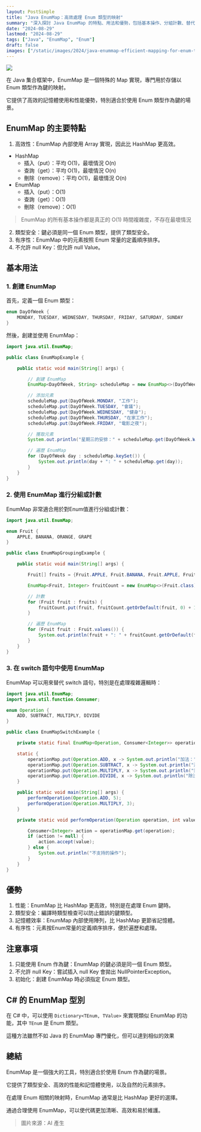 ```yaml
---
layout: PostSimple
title: "Java EnumMap：高效處理 Enum 類型的映射"
summary: "深入探討 Java EnumMap 的特點、用法和優勢，包括基本操作、分組計數、替代 switch 語句等實例，幫助開發者更好地利用這一強大工具"
date: "2024-08-29"
lastmod: "2024-08-29"
tags: ["Java", "EnumMap", "Enum"]
draft: false
images: ["/static/images/2024/java-enummap-efficient-mapping-for-enum-types/cover.webp"]
---
```


![](/static/images/2024/java-enummap-efficient-mapping-for-enum-types/cover.webp)


在 Java 集合框架中，EnumMap 是一個特殊的 Map 實現，專門用於存儲以 Enum 類型作為鍵的映射。

它提供了高效的記憶體使用和性能優勢，特別適合於使用 Enum 類型作為鍵的場景。

## EnumMap 的主要特點

1. 高效性：EnumMap 內部使用 Array 實現，因此比 HashMap 更高效。


- HashMap
    - 插入（put）：平均 O(1)，最壞情況 O(n)
    - 查詢（get）：平均 O(1)，最壞情況 O(n)
    - 刪除（remove）：平均 O(1)，最壞情況 O(n)
- EnumMap
    - 插入（put）：O(1)
    - 查詢（get）：O(1)
    - 刪除（remove）：O(1)

> EnumMap 的所有基本操作都是真正的 O(1) 時間複雜度，不存在最壞情況

2. 類型安全：鍵必須是同一個 Enum 類型，提供了類型安全。
3. 有序性：EnumMap 中的元素按照 Enum 常量的定義順序排序。
4. 不允許 null Key：但允許 null Value。

## 基本用法

### 1. 創建 EnumMap

首先，定義一個 Enum 類型：

```java
enum DayOfWeek {
    MONDAY, TUESDAY, WEDNESDAY, THURSDAY, FRIDAY, SATURDAY, SUNDAY
}
```

然後，創建並使用 EnumMap：

```java
import java.util.EnumMap;

public class EnumMapExample {

    public static void main(String[] args) {

        // 創建 EnumMap
        EnumMap<DayOfWeek, String> scheduleMap = new EnumMap<>(DayOfWeek.class);

        // 添加元素
        scheduleMap.put(DayOfWeek.MONDAY, "工作");
        scheduleMap.put(DayOfWeek.TUESDAY, "會議");
        scheduleMap.put(DayOfWeek.WEDNESDAY, "健身");
        scheduleMap.put(DayOfWeek.THURSDAY, "在家工作");
        scheduleMap.put(DayOfWeek.FRIDAY, "電影之夜");

        // 獲取元素
        System.out.println("星期三的安排：" + scheduleMap.get(DayOfWeek.WEDNESDAY));

        // 遍歷 EnumMap
        for (DayOfWeek day : scheduleMap.keySet()) {
            System.out.println(day + ": " + scheduleMap.get(day));
        }
    }
}
```

### 2. 使用 EnumMap 進行分組或計數

EnumMap 非常適合用於對Enum值進行分組或計數：

```java
import java.util.EnumMap;

enum Fruit {
    APPLE, BANANA, ORANGE, GRAPE
}

public class EnumMapGroupingExample {

    public static void main(String[] args) {

        Fruit[] fruits = {Fruit.APPLE, Fruit.BANANA, Fruit.APPLE, Fruit.ORANGE, Fruit.GRAPE, Fruit.APPLE};

        EnumMap<Fruit, Integer> fruitCount = new EnumMap<>(Fruit.class);

        // 計數
        for (Fruit fruit : fruits) {
            fruitCount.put(fruit, fruitCount.getOrDefault(fruit, 0) + 1);
        }

        // 遍歷 EnumMap
        for (Fruit fruit : Fruit.values()) {
            System.out.println(fruit + ": " + fruitCount.getOrDefault(fruit, 0));
        }
    }
}
```

### 3. 在 switch 語句中使用 EnumMap

EnumMap 可以用來替代 switch 語句，特別是在處理複雜邏輯時：

```java
import java.util.EnumMap;
import java.util.function.Consumer;

enum Operation {
    ADD, SUBTRACT, MULTIPLY, DIVIDE
}

public class EnumMapSwitchExample {

    private static final EnumMap<Operation, Consumer<Integer>> operationMap = new EnumMap<>(Operation.class);

    static {
        operationMap.put(Operation.ADD, x -> System.out.println("加法：" + (x + x)));
        operationMap.put(Operation.SUBTRACT, x -> System.out.println("減法：" + (x - x)));
        operationMap.put(Operation.MULTIPLY, x -> System.out.println("乘法：" + (x * x)));
        operationMap.put(Operation.DIVIDE, x -> System.out.println("除法：" + (x / x)));
    }

    public static void main(String[] args) {
        performOperation(Operation.ADD, 5);
        performOperation(Operation.MULTIPLY, 3);
    }

    private static void performOperation(Operation operation, int value) {

        Consumer<Integer> action = operationMap.get(operation);
        if (action != null) {
            action.accept(value);
        } else {
            System.out.println("不支持的操作");
        }
    }
}
```

## 優勢

1. 性能：EnumMap 比 HashMap 更高效，特別是在處理 Enum 鍵時。
2. 類型安全：編譯時類型檢查可以防止錯誤的鍵類型。
3. 記憶體效率：EnumMap 內部使用陣列，比 HashMap 更節省記憶體。
4. 有序性：元素按Enum常量的定義順序排序，便於遍歷和處理。

## 注意事項

1. 只能使用 Enum 作為鍵：EnumMap 的鍵必須是同一個 Enum 類型。
2. 不允許 null Key：嘗試插入 null Key 會拋出 NullPointerException。
3. 初始化：創建 EnumMap 時必須指定 Enum 類型。

## C# 的 EnumMap 型別

在 C# 中，可以使用 `Dictionary<TEnum, TValue>` 來實現類似 EnumMap 的功能，其中 `TEnum` 是 Enum 類型。

這種方法雖然不如 Java 的 EnumMap 專門優化，但可以達到相似的效果

## 總結

EnumMap 是一個強大的工具，特別適合於使用 Enum 作為鍵的場景。

它提供了類型安全、高效的性能和記憶體使用，以及自然的元素排序。

在處理 Enum 相關的映射時，EnumMap 通常是比 HashMap 更好的選擇。

通過合理使用 EnumMap，可以使代碼更加清晰、高效和易於維護。


> 圖片來源：AI 產生

